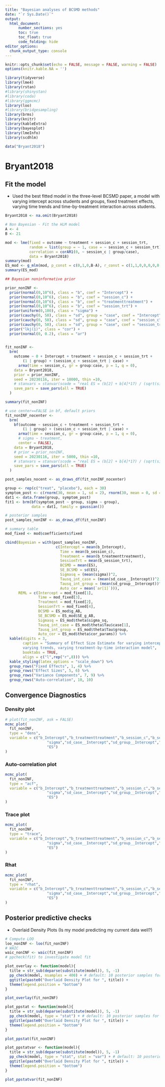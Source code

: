 ```yaml
---
title: "Bayesian analyses of BCSMD methods"
date: "`r Sys.Date()`"
output: 
  html_document:
      number_sections: yes
      toc: true
      toc_float: true
      code_folding: hide
editor_options: 
  chunk_output_type: console
---
```


```r
knitr::opts_chunk$set(echo = FALSE, message = FALSE, warning = FALSE)
options(knitr.kable.NA = '')

library(tidyverse)
library(lme4)
library(rstan)
#library(shinystan)
#library(coda)
#library(ggmcmc)
library(loo)
#library(bridgesampling)
library(brms)
library(knitr)
library(kableExtra)
library(bayesplot)
library(lmeInfo)
library(scdhlm)

data("Bryant2018")
```

# Bryant2018
## Fit the model

* Used the best fitted model in the three-level BCSMD paper, a model with varying intercept across students and groups, fixed treatment effects, varying time trends and time-by-treatment interaction across students.

```r
Bryant2018 <- na.omit(Bryant2018)

# Non Bayesian - Fit the HLM model
A <- 4
B <- 21

mod <- lme(fixed = outcome ~ treatment + session_c + session_trt,
           random = list(group = ~ 1, case = ~ session_c + session_trt),
           correlation = corAR1(0, ~ session_c | group/case),
           data = Bryant2018)
summary(mod)
ES_mod <- g_mlm(mod, p_const = c(0,1,0,B-A), r_const = c(1,1,0,0,0,0,0,0,1))
summary(ES_mod)

## Bayesian noninformative prior

prior_nonINF <- 
  prior(normal(0,10^6), class = "b", coef = "Intercept") + 
  prior(normal(0,10^6), class = "b", coef = "session_c") + 
  prior(normal(0,10^6), class = "b", coef = "treatmenttreatment") + 
  prior(normal(0,10^6), class = "b", coef = "session_trt") + 
  prior(uniform(0,100), class = "sigma") + 
  prior(cauchy(0, 50), class = "sd", group = "case", coef = "Intercept") + 
  prior(cauchy(0, 50), class = "sd", group = "case", coef = "session_c") +
  prior(cauchy(0, 50), class = "sd", group = "case", coef = "session_trt") +
  prior("lkj(1)", class = "cor") + 
  prior(normal(0, 0.2), class = "ar")
  

fit_nonINF <- 
  brm(
    outcome ~ 0 + Intercept + treatment + session_c + session_trt + 
        (1 | group) + (session_c + session_trt | case) +
      arma(time = session_c, gr = group:case, p = 1, q = 0),
    data = Bryant2018,
    prior = prior_nonINF,
    seed = 20230116, iter = 10000, thin =10,
    # stanvars = stanvar(scode = "real ES = (b[2] + b[4]*17) / (sqrt(sigma^2 + sd_1[1]^2) + sd_2[1]^2);", block = "genquant"),
    save_pars = save_pars(all = TRUE)
  )

summary(fit_nonINF)

# use center==FALSE in bf, default priors
fit_nonINF_nocenter <- 
  brm(
    bf(outcome ~ session_c + treatment + session_trt + 
        (1 | group) + (session_c + session_trt | case) +
      arma(time = session_c, gr = group:case, p = 1, q = 0),
      # sigma ~ treatment, 
      center = FALSE),
    data = Bryant2018,
    # prior = prior_nonINF,
    seed = 20230116, iter = 5000, thin =10,
    # stanvars = stanvar(scode = "real ES = (b[2] + b[4]*17) / (sqrt(sigma^2 + sd_1[1]^2) + sd_2[1]^2);", block = "genquant"),
    save_pars = save_pars(all = TRUE)
  )

post_samples_nocent <- as_draws_df(fit_nonINF_nocenter)

group <- rep(c("treat", "placebo"), each = 30)
symptom_post <- c(rnorm(30, mean = 1, sd = 2), rnorm(30, mean = 0, sd = 1))
dat1 <- data.frame(group, symptom_post)
fit1 <- brm(bf(symptom_post ~ group, sigma ~ group), 
            data = dat1, family = gaussian())

# posterior samples
post_samples_nonINF <- as_draws_df(fit_nonINF)

# summary table
mod_fixed <- mod$coefficients$fixed

cbind(Bayesian = with(post_samples_nonINF, 
                       c(Intercept = mean(b_Intercept), 
                         Time = mean(b_session_c),
                         Treatment = mean(b_treatmenttreatment),
                         SessionTrt = mean(b_session_trt), 
                         BCSMD = mean(ES), 
                         SE_BCSMD = sd(ES), 
                         Sigmasq = (mean(sigma))^2,
                         Tausq_int_case = (mean(sd_case__Intercept))^2,
                         Tausq_int_group = (mean(sd_group__Intercept))^2,
                         Auto_cor = mean(`ar[1]`))),
      REML = c(Intercept = mod_fixed[1],
               Time = mod_fixed[3],
               Treatment = mod_fixed[2],
               SessionTrt = mod_fixed[4],
               BCSMD = ES_mod$g_AB,
               SE_BCSMD = ES_mod$SE_g_AB,
               Sigmasq = ES_mod$theta$sigma_sq,
               Tausq_int_case = ES_mod$theta$Tau$case[1],
               Tausq_int_group = ES_mod$theta$Tau$group,
               Auto_cor = ES_mod$theta$cor_params)) %>% 
  kable(digits = 3, 
        caption = "Summary of Effect Size Estimate for varying intercepts, 
        varying trends, varying treatment-by-time interaction model", 
        booktabs = TRUE, 
        align = c("l",rep("r",8))) %>%
  kable_styling(latex_options = "scale_down") %>% 
  group_rows("Fixed Effects", 1, 4) %>%
  group_rows("Effect Sizes", 5, 6) %>% 
  group_rows("Variance Components", 7, 9) %>% 
  group_rows("Auto-correlation", 10, 10)

```

## Convergence Diagnostics
### Density plot
```r
# plot(fit_nonINF, ask = FALSE)
mcmc_plot(
  fit_nonINF,
  type = "dens",
  variable = c("b_Intercept","b_treatmenttreatment","b_session_c","b_session_trt",
                   "sigma","sd_case__Intercept","sd_group__Intercept","ar[1]",
                   "ES")
)
```

### Auto-correlation plot
```r
mcmc_plot(
  fit_nonINF,
  type = "acf",
  variable = c("b_Intercept","b_treatmenttreatment","b_session_c","b_session_trt",
                   "sigma","sd_case__Intercept","sd_group__Intercept","ar[1]",
                   "ES")
)
```

### Trace plot
```r
mcmc_plot(
  fit_nonINF,
  type = "trace",
  variable = c("b_Intercept","b_treatmenttreatment","b_session_c","b_session_trt",
                   "sigma","sd_case__Intercept","sd_group__Intercept","ar[1]",
                   "ES")
)
```

### Rhat
```r
mcmc_plot(
  fit_nonINF,
  type = "rhat",
  variable = c("b_Intercept","b_treatmenttreatment","b_session_c","b_session_trt",
                   "sigma","sd_case__Intercept","sd_group__Intercept","ar[1]",
                   "ES")
)
```


## Posterior predictive checks

* Overlaid Density Plots (Is my model predicting my current data well?)

```r
# Compute LOO
loo_nonINF <- loo(fit_nonINF)
# WAIC
waic_nonINF <- waic(fit_nonINF)
# ppcheck(fit) to investigate model fit

plot_overlay <- function(model){
  title = str_sub(deparse(substitute(model)), 5, -1)
  pp_check(model, nsamples = 400) + # default: 10 posterior samples for dens_overlay by default
  ggtitle(paste0("Overlaid Density Plot for ", title)) +
  theme(legend.position = "bottom")
}

plot_overlay(fit_nonINF)

plot_ppstat <- function(model){
  title = str_sub(deparse(substitute(model)), 5, -1)
  pp_check(model, type = "stat") + # default: 10 posterior samples for dens_overlay by default
  ggtitle(paste0("Overlaid Density Plot for ", title)) +
  theme(legend.position = "bottom")
}

plot_ppstat(fit_nonINF)

plot_ppstatvar <- function(model){
  title = str_sub(deparse(substitute(model)), 5, -1)
  pp_check(model, type = "stat", stat = "var") + # default: 10 posterior samples for dens_overlay by default
  ggtitle(paste0("Overlaid Density Plot for ", title)) +
  theme(legend.position = "bottom")
}

plot_ppstatvar(fit_nonINF)

```

